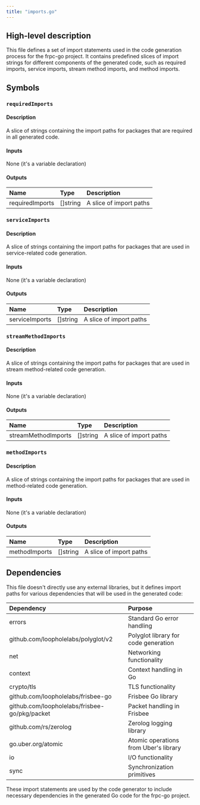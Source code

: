 ```yaml
---
title: "imports.go"
---
```


## High-level description
This file defines a set of import statements used in the code generation process for the frpc-go project. It contains predefined slices of import strings for different components of the generated code, such as required imports, service imports, stream method imports, and method imports.

## Symbols

### `requiredImports`
#### Description
A slice of strings containing the import paths for packages that are required in all generated code.

#### Inputs
None (it's a variable declaration)

#### Outputs
| Name | Type | Description |
|:-----|:-----|:------------|
| requiredImports | []string | A slice of import paths |

### `serviceImports`
#### Description
A slice of strings containing the import paths for packages that are used in service-related code generation.

#### Inputs
None (it's a variable declaration)

#### Outputs
| Name | Type | Description |
|:-----|:-----|:------------|
| serviceImports | []string | A slice of import paths |

### `streamMethodImports`
#### Description
A slice of strings containing the import paths for packages that are used in stream method-related code generation.

#### Inputs
None (it's a variable declaration)

#### Outputs
| Name | Type | Description |
|:-----|:-----|:------------|
| streamMethodImports | []string | A slice of import paths |

### `methodImports`
#### Description
A slice of strings containing the import paths for packages that are used in method-related code generation.

#### Inputs
None (it's a variable declaration)

#### Outputs
| Name | Type | Description |
|:-----|:-----|:------------|
| methodImports | []string | A slice of import paths |

## Dependencies
This file doesn't directly use any external libraries, but it defines import paths for various dependencies that will be used in the generated code:

| Dependency | Purpose |
|:-----------|:--------|
| errors | Standard Go error handling |
| github.com/loopholelabs/polyglot/v2 | Polyglot library for code generation |
| net | Networking functionality |
| context | Context handling in Go |
| crypto/tls | TLS functionality |
| github.com/loopholelabs/frisbee-go | Frisbee Go library |
| github.com/loopholelabs/frisbee-go/pkg/packet | Packet handling in Frisbee |
| github.com/rs/zerolog | Zerolog logging library |
| go.uber.org/atomic | Atomic operations from Uber's library |
| io | I/O functionality |
| sync | Synchronization primitives |

These import statements are used by the code generator to include necessary dependencies in the generated Go code for the frpc-go project.